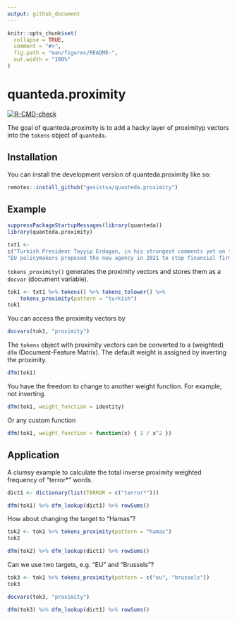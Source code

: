 ```yaml
---
output: github_document
---
```


<!-- README.md is generated from README.Rmd. Please edit that file -->

```r
knitr::opts_chunk$set(
  collapse = TRUE,
  comment = "#>",
  fig.path = "man/figures/README-",
  out.width = "100%"
)
```

# quanteda.proximity

<!-- badges: start -->
[![R-CMD-check](https://github.com/gesistsa/quanteda.proximity/actions/workflows/R-CMD-check.yaml/badge.svg)](https://github.com/gesistsa/quanteda.proximity/actions/workflows/R-CMD-check.yaml)
<!-- badges: end -->

The goal of quanteda.proximity is to add a hacky layer of proximityp vectors into the `tokens` object of `quanteda`.

## Installation

You can install the development version of quanteda.proximity like so:

``` r
remotes::install_github("gesistsa/quanteda.proximity")
```

## Example

```r
suppressPackageStartupMessages(library(quanteda))
library(quanteda.proximity)

txt1 <-
c("Turkish President Tayyip Erdogan, in his strongest comments yet on the Gaza conflict, said on Wednesday the Palestinian militant group Hamas was not a terrorist organisation but a liberation group fighting to protect Palestinian lands.",
"EU policymakers proposed the new agency in 2021 to stop financial firms from aiding criminals and terrorists. Brussels has so far relied on national regulators with no EU authority to stop money laundering and terrorist financing running into billions of euros.")
```

`tokens_proximity()` generates the proximity vectors and stores them as a `docvar` (document variable).

```r
tok1 <- txt1 %>% tokens() %>% tokens_tolower() %>%
    tokens_proximity(pattern = "turkish")
tok1
```

You can access the proximity vectors by

```r
docvars(tok1, "proximity")
```

The `tokens` object with proximity vectors can be converted to a (weighted) `dfm` (Document-Feature Matrix). The default weight is assigned by inverting the proximity.

```r
dfm(tok1)
```

You have the freedom to change to another weight function. For example, not inverting.

```r
dfm(tok1, weight_function = identity)
```

Or any custom function

```r
dfm(tok1, weight_function = function(x) { 1 / x^2 })
```

## Application

A clumsy example to calculate the total inverse proximity weighted frequency of "terror*" words.

```r
dict1 <- dictionary(list(TERROR = c("terror*")))

dfm(tok1) %>% dfm_lookup(dict1) %>% rowSums()
```

How about changing the target to "Hamas"?

```r
tok2 <- tok1 %>% tokens_proximity(pattern = "hamas")
tok2
```

```r
dfm(tok2) %>% dfm_lookup(dict1) %>% rowSums()
```

Can we use two targets, e.g. "EU" and "Brussels"?

```r
tok3 <- tok1 %>% tokens_proximity(pattern = c("eu", "brussels"))
tok3
```

```r
docvars(tok3, "proximity")
```

```r
dfm(tok3) %>% dfm_lookup(dict1) %>% rowSums()
```
